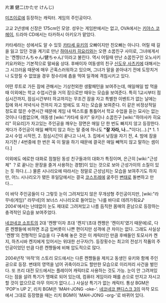 片瀬 健二(かたせ けんじ)

[[미즈이로]]에 등장하는 캐릭터. 게임의 주인공이다.

고교 2년생에 신장은 175cm인 모양. 성우는 게임판에서는 없고, OVA에서는 [[키야스 코헤이]], 드라마 CD에서는 타카하시 아키오가 맡았다.

카타세라는 성에서도 알 수 있듯 [[카타세 유키]]의 오빠이지만 친오빠는 아니다. 어릴 때 길을 잃고 있던 것을 계기로 만난 [[하야사카 히요리]]와는 오랜 소꿉친구 사이로, 그녀에게서는 '켄쨩(けんちゃん/健ちゃん)'이라고 불린다. 역시 어릴때 만난 소꿉친구인 오노사키 키요카와는 기본적으로 말싸움 상대. 후배이자 여동생의 친구 [[신도우 사츠키]]에 대해서는 그 시끄러움 때문에 매우 곤혹스러워하고 있으며, 그녀가 말을 쏟아내기 전에 도망치거나 도망칠 수 없었을 경우 정수리에 춉을 먹여 일격에 격침시키고 있다.

어떤 루트로 가든 잠에 관해서는 기상천외한 생활패턴을 보여주는데, 매일매일 밥 먹을때 이외에는 학교 수업시간을 거의 잠으로만 때우는 모습을 보여준다. 특히 1교시부터 점심시간까지, 점심시간부터 하교까지는 무조건 잠을 자고 특별한 이벤트가 없는 날에는 집에 와서 저녁식사 전까지 자고 밤에도 또 자는 모습을 보여준다. 이 같은 비정상적일 정도로 많은 수면시간 때문에 게임 내 텍스트를 통틀어서 학교 수업을 듣는 묘사는 없는것이나 다름없으며, 여동생 [wiki:"카타세 유키" 유키]나 소꿉친구 [wiki:"하야사카 히요리" 히요리]가 자고있는 주인공을 깨우는 장면은 매일 단 한 번도 빠지지 않고 등장한다. 게다가 주인공이 매일 빼먹지 않고 하는 말 중에 하나도 '''"잘 자라, 나…"'''이다(...).[* 1. 1교시 수업 시작전, 2. 점심시간이 끝나고 나서, 3. 집에서 낮잠을 자기 전, 4. 밤에 잠을 자기전 / 4번중에 한 번은 꼭 이 말을 하기 때문에 결국은 매일 빼먹지 않고 말하는 셈이다.]

이외에도 에로한 대화로 점철된 동성 친구들과의 대화가 특징이며, 은근히 [wiki:"근성체" ？로 끝나는 문장을 즐겨 사용하는 경향]이 있는 것으로 보아 근성가이의 소질이 있는 듯 하다.(…) 물론 시나리오에 따라서는 정말로 근성넘치는 모습을 보여주기도 하지만, 어느 시나리오가 됐든 후일담에서는 결국 [[코스프레]]에 굶주린 [[변태]]로 돌변하고 만다...

이 바닥 주인공들이 다 그렇듯 눈이 그려져있지 않은 무개성형 주인공이지만, [wiki:"라무네(게임)" 라무네]의 보너스 시나리오로 들어있는 '나를 바다로 데려가줘요♪ 2004'에서는 난데없이 눈도 제대로 그려져있고 나름 듬직한 몸매의 훈남으로 등장하는 충격적인 모습을 보여주었다.

[[네코네코 소프트]]의 2대 '켄쨩'이자 초대 '켄지'(초대 켄쨩은 '켄이치'였기 때문에)로, 다른 켄쨩들에 비하면 조금 입버릇이 나쁜 편이지만 성격에 큰 차이는 없다. 그래도 사실상 '켄쨩'의 전형적인 모습을 다 구축해 놓은 것은 이 캐릭터인 만큼 후배들인 토모사카 켄지, 하츠시바 켄지에게 있어서는 위대한 선구자(?). 등장횟수는 최고의 전성기 작품의 주인공이었던 만큼 다른 켄쨩들에 비해 압도적으로 많다.

2004년작 '마작'의 스토리 모드에서는 다른 켄쨩들을 제치고 동생인 유키와 함께 주인공으로 등장. 변태의 영역을 넘어 귀축이라고도 할만한 모습으로 이리저리 사건을 벌인다. 또 프리 대전 모드에서는 플레이어 캐릭터로 사용하는 것도 가능. 눈이 안 그려져있다는 점을 살려 특기가 맹패로 되어 있는데, 컴퓨터 게임이라 패를 손으로 만지고 자시고 할 것이 없으므로 아무 의미가 없다.(…) 사실상 특기가 없는 캐릭터. 통상 BGM은 'POP'n UP 2', 리치 BGM은 'MAH-JONG -oke-'. [[네코네코 팬디스크 3]]의 마작 모드에서 그대로 등장했을 때는 리치 BGM이 'MAH-JONG -org-'로 바뀌어 있다.
